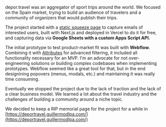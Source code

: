 depor.travel was an aggregator of sport trips around the world. We focused on the Spain market, trying to build an audience of travelers and a community of organizers that would publish their trips.

The project started with a [static squeeze page](https://github.com/guillermodlpa/deportravel-squeeze-page) to capture emails of interested users, built with Next.js and deployed in Vercel to do it for free, and capturing data via **Google Sheets with a custom Apps Script API.**

The initial prototype to test product-market fit was built with **Webflow.** Combining it with [Attributes](https://www.finsweet.com/attributes/) for advanced filtering, it included all functionality necessary for an MVP. I'm an advocate for not over-engineering solutions or building complex codebases when implementing prototypes. Webflow seemed like a great tool for that, but in the end designining popovers (menus, modals, etc.) and maintaining it was really time consuming.

Eventually we stopped the project due to the lack of traction and the lack of a clear business model. We learned a lot about the travel industry and the challenges of building a community around a niche topic.

We decided to keep a RIP memorial page for the project for a while in [https://deportravel.guillermodlpa.com/](https://deportravel.guillermodlpa.com/)
